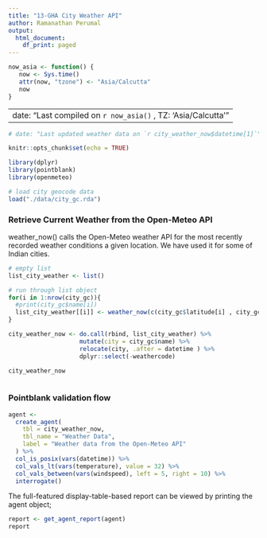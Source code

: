 ```yaml
---
title: "13-GHA City Weather API"
author: Ramanathan Perumal
output:
  html_document:
    df_print: paged
---
```



```r
now_asia <- function() {
   now <- Sys.time()
   attr(now, "tzone") <- "Asia/Calcutta"
   now
}
```
---
date: "Last compiled on `r now_asia()` , TZ: 'Asia/Calcutta'"
---


```r

# date: "Last updated weather data on `r city_weather_now$datetime[1]`"

knitr::opts_chunk$set(echo = TRUE)
```

```r
library(dplyr)
library(pointblank)
library(openmeteo)
```

```r
# load city geocode data
load("./data/city_gc.rda")
```

### Retrieve Current Weather from the Open-Meteo API

weather_now() calls the Open-Meteo weather API for the most recently recorded weather conditions a given location. We have used it for some of Indian cities.

```r
# empty list
list_city_weather <- list()

# run through list object
for(i in 1:nrow(city_gc)){
  #print(city_gc$name[i])
  list_city_weather[[i]] <- weather_now(c(city_gc$latitude[i] , city_gc$longitude[i] ), timezone = city_gc$timezone[i])
}

city_weather_now <- do.call(rbind, list_city_weather) %>%
                    mutate(city = city_gc$name) %>%
                    relocate(city, .after = datetime ) %>%
                    dplyr::select(-weathercode)

city_weather_now



```

### Pointblank validation flow

```r
agent <- 
  create_agent(
    tbl = city_weather_now,
    tbl_name = "Weather Data",
    label = "Weather data from the Open-Meteo API"
  ) %>%
  col_is_posix(vars(datetime)) %>%
  col_vals_lt(vars(temperature), value = 32) %>%
  col_vals_between(vars(windspeed), left = 5, right = 10) %>%
  interrogate()
```

The full-featured display-table-based report can be viewed by printing the agent object;

```r
report <- get_agent_report(agent)
report
```
